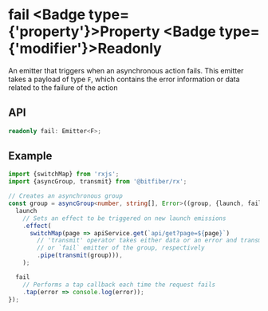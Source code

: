 
# fail <Badge type={'property'}>Property</Badge> <Badge type={'modifier'}>Readonly</Badge>

An emitter that triggers when an asynchronous action fails.
This emitter takes a payload of type `F`, which contains the error information or data
related to the failure of the action

## API

```ts copy
readonly fail: Emitter<F>;
```

## Example

```ts copy
import {switchMap} from 'rxjs';
import {asyncGroup, transmit} from '@bitfiber/rx';

// Creates an asynchronous group
const group = asyncGroup<number, string[], Error>((group, {launch, fail}) => {
  launch
    // Sets an effect to be triggered on new launch emissions
    .effect(
      switchMap(page => apiService.get(`api/get?page=${page}`)
        // 'transmit' operator takes either data or an error and transmits it to the `success`
        // or `fail` emitter of the group, respectively
        .pipe(transmit(group))),
    );

  fail
    // Performs a tap callback each time the request fails
    .tap(error => console.log(error));
});
```
